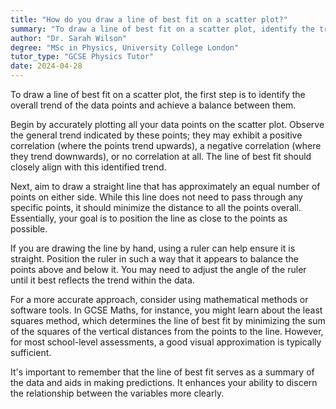 ```yaml
---
title: "How do you draw a line of best fit on a scatter plot?"
summary: "To draw a line of best fit on a scatter plot, identify the trend and balance the points."
author: "Dr. Sarah Wilson"
degree: "MSc in Physics, University College London"
tutor_type: "GCSE Physics Tutor"
date: 2024-04-28
---
```


To draw a line of best fit on a scatter plot, the first step is to identify the overall trend of the data points and achieve a balance between them.

Begin by accurately plotting all your data points on the scatter plot. Observe the general trend indicated by these points; they may exhibit a positive correlation (where the points trend upwards), a negative correlation (where they trend downwards), or no correlation at all. The line of best fit should closely align with this identified trend.

Next, aim to draw a straight line that has approximately an equal number of points on either side. While this line does not need to pass through any specific points, it should minimize the distance to all the points overall. Essentially, your goal is to position the line as close to the points as possible.

If you are drawing the line by hand, using a ruler can help ensure it is straight. Position the ruler in such a way that it appears to balance the points above and below it. You may need to adjust the angle of the ruler until it best reflects the trend within the data.

For a more accurate approach, consider using mathematical methods or software tools. In GCSE Maths, for instance, you might learn about the least squares method, which determines the line of best fit by minimizing the sum of the squares of the vertical distances from the points to the line. However, for most school-level assessments, a good visual approximation is typically sufficient.

It's important to remember that the line of best fit serves as a summary of the data and aids in making predictions. It enhances your ability to discern the relationship between the variables more clearly.
    